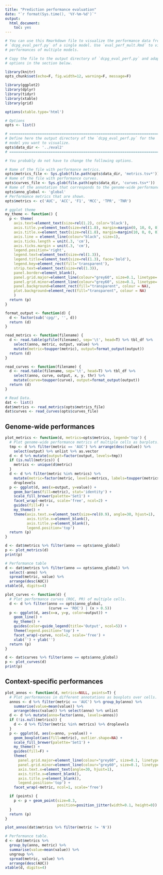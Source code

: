 ```yaml
---
title: "Prediction performance evaluation"
date: "`r format(Sys.time(), '%Y-%m-%d')`"
output:
  html_document:
    toc: yes
---
```


```r
# You can use this Rmarkdown file to visualize the performance data from
# `dcpg_eval_perf.py` of a single model. Use `eval_perf_mult.Rmd` to visualize
# performances of multiple models.

# Copy the file to the output directory of `dcpg_eval_perf.py` and adapt the
# options in the section below.
```

```r
library(knitr)
opts_chunk$set(echo=F, fig.width=12, warning=F, message=F)
```

```r
library(ggplot2)
library(dplyr)
library(tidyr)
library(xtable)
library(grid)
```

<style>
img {
    max-width: none;
}
</style>

```r
options(xtable.type='html')
```

```r
# Options
opts <- list()

# ==============================================================================
# Define here the output directory of the `dcpg_eval_perf.py` for the
# model you want to visualize.
opts$data_dir <- '../eval2'
# ==============================================================================

# You probably do not have to change the following options.

# Name of the file with performance metrics.
opts$metrics_file <- Sys.glob(file.path(opts$data_dir, 'metrics.tsv*'))
# Name of the file with performance curves.
opts$curves_file <- Sys.glob(file.path(opts$data_dir, 'curves.tsv*'))
# Name of the annotation that corresponds to the genome-wide performance.
opts$anno_global <- 'global'
# Performance metrics that are shown.
opts$metrics <- c('AUC', 'ACC', 'F1', 'MCC', 'TPR', 'TNR')
```

```r
# ggplot theme
my_theme <- function() {
  p <- theme(
    axis.text=element_text(size=rel(1.2), color='black'),
    axis.title.y=element_text(size=rel(1.8), margin=margin(0, 10, 0, 0)),
    axis.title.x=element_text(size=rel(1.8), margin=margin(10, 0, 0, 0)),
    axis.line = element_line(colour="black", size=1),
    axis.ticks.length = unit(.3, 'cm'),
    axis.ticks.margin = unit(.3, 'cm'),
    legend.position='right',
    legend.text=element_text(size=rel(1.3)),
    legend.title=element_text(size=rel(1.3), face='bold'),
    legend.key=element_rect(fill='transparent'),
    strip.text=element_text(size=rel(1.3)),
    panel.border=element_blank(),
    panel.grid.major=element_line(colour="grey60", size=0.1, linetype='solid'),
    panel.grid.minor=element_line(colour="grey60", size=0.1, linetype='dotted'),
    panel.background=element_rect(fill="transparent", colour = NA),
    plot.background=element_rect(fill="transparent", colour = NA)
    )
  return (p)
}
```

```r
format_output <- function(d) {
  d <- factor(sub('cpg/', '', d))
  return (d)
}

read_metrics <- function(filename) {
  d <- read.table(gzfile(filename), sep='\t', head=T) %>% tbl_df %>%
    select(anno, metric, output, value) %>%
    mutate(metric=toupper(metric), output=format_output(output))
  return (d)
}

read_curves <- function(filename) {
  d <- read.table(filename, sep='\t', head=T) %>% tbl_df %>%
    select(anno, curve, output, x, y, thr) %>%
    mutate(curve=toupper(curve), output=format_output(output))
  return (d)
}

# Read Data.
dat <- list()
dat$metrics <- read_metrics(opts$metrics_file)
dat$curves <- read_curves(opts$curves_file)
```


## Genome-wide performances

```r
plot_metrics <- function(d, metrics=opts$metrics, legend='top') {
  # Plot genome-wide performance metrics of multiple cells as barplots.
  tmp <- d %>% filter(metric == 'AUC') %>% arrange(desc(value)) %>%
    select(output) %>% unlist %>% as.vector
  d <- d %>% mutate(output=factor(output, levels=tmp))
  if (is.null(metrics)) {
    metrics <- unique(d$metric)
  }
  d <- d %>% filter(metric %in% metrics) %>%
    mutate(metric=factor(metric, levels=metrics, labels=toupper(metrics))) %>%
    droplevels
  p <- ggplot(d, aes(x=output, y=value)) +
    geom_bar(aes(fill=metric), stat='identity') +
    scale_fill_brewer(palette='Set1') +
    facet_wrap(~metric, scale='free', ncol=2) +
    guides(fill=F) +
    my_theme() +
    theme(axis.text.x=element_text(size=rel(0.9), angle=30, hjust=1),
          axis.title.x=element_blank(),
          axis.title.y=element_blank(),
          legend.position='top')
  return (p)
}

d <- dat$metrics %>% filter(anno == opts$anno_global)
p <- plot_metrics(d)
print(p)
```

```r
# Performance table
d <- dat$metrics %>% filter(anno == opts$anno_global) %>%
  select(-anno) %>%
  spread(metric, value) %>%
  arrange(desc(AUC))
xtable(d, digits=4)
```

```r
plot_curves <- function(d) {
  # Plot performance curves (ROC, PR) of multiple cells.
  d <- d %>% filter(anno == opts$anno_global,
                    (curve == 'ROC') | (x > 0.5))
  p <- ggplot(d, aes(x=x, y=y, color=output)) +
    geom_line() +
    my_theme() +
    guides(color=guide_legend(title='Output', ncol=5)) +
    theme(legend.position='top') +
    facet_wrap(~curve, ncol=2, scale='free') +
    xlab('') + ylab('')
  return (p)
}

d <- dat$curves %>% filter(anno == opts$anno_global)
p <- plot_curves(d)
print(p)
```

## Context-specific performances

```r
plot_annos <- function(d, metrics=NULL, points=T) {
  # Plot performances in different annotations as boxplots over cells.
  annos <- d %>% filter(metric == 'AUC') %>% group_by(anno) %>%
    summarise(value=mean(value)) %>%
    arrange(desc(value)) %>% select(anno) %>% unlist
  d <- d %>% mutate(anno=factor(anno, levels=annos))
  if (!is.null(metrics)) {
    d <- d %>% filter(metric %in% metrics) %>% droplevels
  }
  p <- ggplot(d, aes(x=anno, y=value)) +
    geom_boxplot(aes(fill=metric), outlier.shape=NA) +
    scale_fill_brewer(palette='Set1') +
    my_theme() +
    guides(fill=F) +
    theme(
      panel.grid.major=element_line(colour="grey60", size=0.1, linetype='solid'),
      panel.grid.minor=element_line(colour="grey60", size=0.1, linetype='dotted'),
      axis.text.x=element_text(angle=30, hjust=1),
      axis.title.x=element_blank(),
      axis.title.y=element_blank(),
      legend.position='top') +
    facet_wrap(~metric, ncol=1, scale='free')

  if (points) {
    p <- p + geom_point(size=0.3,
                        position=position_jitter(width=0.1, height=0))
  }
  return (p)
}

plot_annos(dat$metrics %>% filter(metric != 'N'))
```

```r
# Performance table.
d <- dat$metrics %>%
  group_by(anno, metric) %>%
  summarise(value=mean(value)) %>%
  ungroup %>%
  spread(metric, value) %>%
  arrange(desc(AUC))
xtable(d, digits=4)
```
